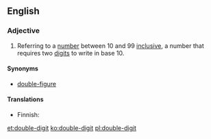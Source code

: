 ==English==
===Adjective===
{{en-adj|-}}

#Referring to a [[number]] between 10 and 99 [[inclusive]], a number that requires two [[digit]]s to write in base 10.

====Synonyms====
* [[double-figure]]

====Translations====
{{trans-top|between 10 and 99 inclusive}}
* Finnish: {{t-|fi|kaksinumeroinen}}
{{trans-mid}}
{{trans-bottom}}

[[et:double-digit]]
[[ko:double-digit]]
[[pl:double-digit]]